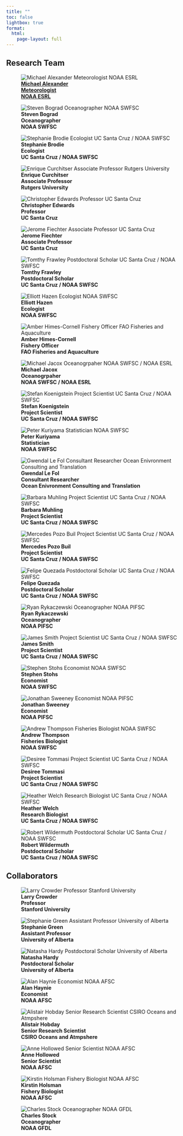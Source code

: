 ```yaml
---
title: ""
toc: false
lightbox: true
format: 
  html:
    page-layout: full
---
```


## Research Team

::: {.wrapper}
![[**Michael Alexander<br>Meteorologist<br>NOAA ESRL**](https://www.esrl.noaa.gov/psd/people/michael.alexander/)](images/michael_alexander.jpg.webp)

![**Steven Bograd<br>Oceanographer<br>NOAA SWFSC**](images/steven_bograd.jpg.webp)

![**Stephanie Brodie<br>Ecologist<br>UC Santa Cruz / NOAA SWFSC**](images/stephanie_brodie.jpg.webp)

![**Enrique Curchitser<br>Associate Professor<br>Rutgers University**](images/enrique_curchitser.jpg.webp)

![**Christopher Edwards<br>Professor<br>UC Santa Cruz**](images/christopher_edwards.jpeg.webp)

![**Jerome Fiechter<br>Associate Professor<br>UC Santa Cruz**](images/jerome_fiechter.jpg.webp)

![**Tomthy Frawley<br>Postdoctoral Scholar<br>UC Santa Cruz / NOAA SWFSC**](images/timothy_frawley.jpeg.webp)

![**Elliott Hazen<br>Ecologist<br>NOAA SWFSC**](images/elliott_hazen.png.webp)

![**Amber Himes-Cornell<br>Fishery Officer<br>FAO Fisheries and Aquaculture**](images/amber_himes_cornell.jpg.webp)

![**Michael Jacox<br>Oceanogrpaher<br>NOAA SWFSC / NOAA ESRL**](images/michael_jacox.jpg.webp)

![**Stefan Koenigstein<br>Project Scientist<br>UC Santa Cruz / NOAA SWFSC**](images/stefan_koenigstein.jpg.webp)

![**Peter Kuriyama<br>Statistician<br>NOAA SWFSC**](images/peter_kuriyama.jpg.webp)

![**Gwendal Le Fol<br>Consultant Researcher<br>Ocean Enivronment Consulting and Translation**](images/gwendal_le-fol.jpg.webp)

![**Barbara Muhling<br>Project Scientist<br>UC Santa Cruz / NOAA SWFSC**](images/barbara_muhling.jpg.webp)

![**Mercedes Pozo Buil<br>Project Scientist<br>UC Santa Cruz / NOAA SWFSC**](images/mercedes_pozo-buil.jpg.webp)

![**Felipe Quezada<br>Postdoctoral Scholar<br>UC Santa Cruz / NOAA SWFSC**](images/felipe_quezada.jpg.webp)

![**Ryan Rykaczewski<br>Oceanographer<br>NOAA PIFSC**](images/ryan_rykaczewski.jpg.webp)

![**James Smith<br>Project Scientist<br>UC Santa Cruz / NOAA SWFSC**](images/james_smith.jpg.webp)

![**Stephen Stohs<br>Economist<br>NOAA SWFSC**](images/stephen_stohs.png.webp)

![**Jonathan Sweeney<br>Economist<br>NOAA PIFSC**](images/jonathan_sweeney.jpg.webp)

![**Andrew Thompson<br>Fisheries Biologist<br>NOAA SWFSC**](images/andrew_thompson.jpg.webp)

![**Desiree Tommasi<br>Project Scientist<br>UC Santa Cruz / NOAA SWFSC**](images/desiree_tommasi.jpg.webp)

![**Heather Welch<br>Research Biologist<br>UC Santa Cruz / NOAA SWFSC**](images/heather_welch.jpeg.webp)

![**Robert Wildermuth<br>Postdoctoral Scholar<br>UC Santa Cruz / NOAA SWFSC**](images/robert_wildermuth.jpg.webp)
:::



## Collaborators

::: {.wrapper}
![**Larry Crowder<br>Professor<br>Stanford University**](images/larry_crowder.jpg.webp)

![**Stephanie Green<br>Assistant Professor<br>University of Alberta**](images/stephanie_green.jpg.webp)

![**Natasha Hardy<br>Postdoctoral Scholar<br>University of Alberta**](images/natasha_hardy.jpg.webp)

![**Alan Haynie<br>Economist<br>NOAA AFSC**](images/alan_haynie.jpg.webp)

![**Alistair Hobday<br>Senior Research Scientist<br>CSIRO Oceans and Atmpshere**](images/alistair_hobday.jpg.webp)

![**Anne Hollowed<br>Senior Scientist<br>NOAA AFSC**](images/anne_hollowed.jpeg.webp)

![**Kirstin Holsman<br>Fishery Biologist<br>NOAA AFSC**](images/kirstin_holsman.jpg.webp)

![**Charles Stock<br>Oceanographer<br>NOAA GFDL**](images/charles_stock.jpg.webp)
:::